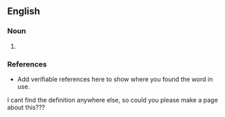 ==English==

===Noun===
{{en-noun}}

# {{substub}}

===References===
*Add verifiable references here to show where you found the word in use.
I cant find the definition anywhere else, so could you please make a page about this???